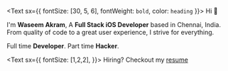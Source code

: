<Text sx={{ fontSize: [30, 5, 6], fontWeight: `bold`, color: `heading` }}>
  Hi 👋
</Text>

I'm **Waseem Akram**, A <span class="typist">**Full Stack iOS Developer**</span> based in Chennai, India.
From quality of code to a great user experience, 
I strive for everything.

Full time **Developer**. Part time **Hacker**.


<Text sx={{ fontSize: [1,2,2],  }}>
Hiring? Checkout my <a href="/">resume</a>
</Text>


